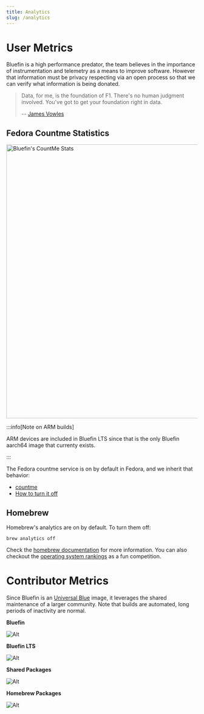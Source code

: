 ```yaml
---
title: Analytics
slug: /analytics
---
```


# User Metrics

Bluefin is a high performance predator, the team believes in the importance of instrumentation and telemetry as a means to improve software. However that information must be privacy respecting via an open process so that we can verify what information is being donated.

> Data, for me, is the foundation of F1. There's no human judgment involved. You've got to get your foundation right in data.
>
> -- [James Vowles](https://www.youtube.com/watch?v=nYzwvTSffiY&t=1025s)

## Fedora Countme Statistics

<img
  src="https://raw.githubusercontent.com/ublue-os/countme/refs/heads/main/growth_bluefins_stacked.svg"
  alt="Bluefin's CountMe Stats"
  decoding="async"
  loading="lazy"
  width="1280"
  height="720"
/>

:::info[Note on ARM builds]

ARM devices are included in Bluefin LTS since that is the only Bluefin aarch64 image that currenty exists.

:::

The Fedora countme service is on by default in Fedora, and we inherit that behavior:

- [countme](https://github.com/wgwoods/fedora-countme-data)
- [How to turn it off](https://coreos.github.io/rpm-ostree/countme/)

## Homebrew

Homebrew's analytics are on by default. To turn them off:

```
brew analytics off
```

Check the [homebrew documentation](https://docs.brew.sh/Analytics) for more information. You can also checkout the [operating system rankings](https://formulae.brew.sh/analytics/os-version/30d/) as a fun competition.

# Contributor Metrics

Since Bluefin is an [Universal Blue](https://universal-blue.org) image, it leverages the shared maintenance of a larger community. Note that builds are automated, long periods of inactivity are normal.

**Bluefin**

![Alt](https://repobeats.axiom.co/api/embed/40b85b252bf6ea25eb90539d1adcea013ccae69a.svg "Repobeats analytics image")

**Bluefin LTS**

![Alt](https://repobeats.axiom.co/api/embed/3e29c59ccd003fe1939ce0bdfccdee2b14203541.svg "Repobeats analytics image")

**Shared Packages**

![Alt](https://repobeats.axiom.co/api/embed/8bde34be4a2fcd7f506672742563f330d0b6b240.svg "Repobeats analytics image")

**Homebrew Packages**

![Alt](https://repobeats.axiom.co/api/embed/c4eb0b1a3a2baeb3cdb87b3a463a98e21e78eafc.svg "Repobeats analytics image")
